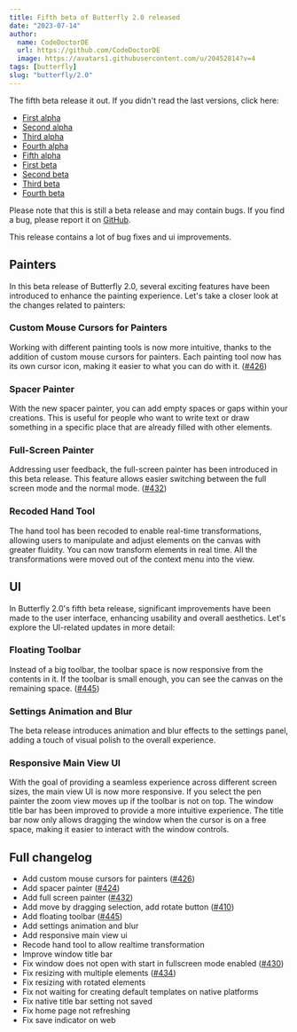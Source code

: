 ```yaml
---
title: Fifth beta of Butterfly 2.0 released
date: "2023-07-14"
author:
  name: CodeDoctorDE
  url: https://github.com/CodeDoctorDE
  image: https://avatars1.githubusercontent.com/u/20452814?v=4
tags: [butterfly]
slug: "butterfly/2.0"
---
```


The fifth beta release it out. If you didn't read the last versions, click here:

- [First alpha](/butterfly/2.0.0-alpha.0)
- [Second alpha](/butterfly/2.0.0-alpha.1)
- [Third alpha](/butterfly/2.0.0-alpha.2)
- [Fourth alpha](/butterfly/2.0.0-alpha.3)
- [Fifth alpha](/butterfly/2.0.0-alpha.4)
- [First beta](/butterfly/2.0.0-beta.0)
- [Second beta](/butterfly/2.0.0-beta.1)
- [Third beta](/butterfly/2.0.0-beta.2)
- [Fourth beta](/butterfly/2.0.0-beta.3)

Please note that this is still a beta release and may contain bugs. If you find a bug, please report it on [GitHub](https://linwood.dev/butterfly/report).

This release contains a lot of bug fixes and ui improvements.

## Painters

In this beta release of Butterfly 2.0, several exciting features have been introduced to enhance the painting experience. Let's take a closer look at the changes related to painters:

### Custom Mouse Cursors for Painters

Working with different painting tools is now more intuitive, thanks to the addition of custom mouse cursors for painters. 
Each painting tool now has its own cursor icon, making it easier to what you can do with it. ([#426](https://github.com/LinwoodDev/Butterfly/issues/426))

### Spacer Painter

With the new spacer painter, you can add empty spaces or gaps within your creations.
This is useful for people who want to write text or draw something in a specific place that are already filled with other elements.

### Full-Screen Painter

Addressing user feedback, the full-screen painter has been introduced in this beta release.
This feature allows easier switching between the full screen mode and the normal mode. ([#432](https://github.com/LinwoodDev/Butterfly/issues/432))

### Recoded Hand Tool

The hand tool has been recoded to enable real-time transformations, allowing users to manipulate and adjust elements on the canvas with greater fluidity.
You can now transform elements in real time.
All the transformations were moved out of the context menu into the view.

## UI

In Butterfly 2.0's fifth beta release, significant improvements have been made to the user interface, enhancing usability and overall aesthetics. Let's explore the UI-related updates in more detail:

### Floating Toolbar

Instead of a big toolbar, the toolbar space is now responsive from the contents in it. If the toolbar is small enough, you can see the canvas on the remaining space. ([#445](https://github.com/LinwoodDev/Butterfly/issues/445))

### Settings Animation and Blur

The beta release introduces animation and blur effects to the settings panel, adding a touch of visual polish to the overall experience.

### Responsive Main View UI

With the goal of providing a seamless experience across different screen sizes, the main view UI is now more responsive.
If you select the pen painter the zoom view moves up if the toolbar is not on top.
The window title bar has been improved to provide a more intuitive experience. The title bar now only allows dragging the window when the cursor is on a free space, making it easier to interact with the window controls.

## Full changelog

* Add custom mouse cursors for painters ([#426](https://github.com/LinwoodDev/Butterfly/issues/426))
* Add spacer painter ([#424](https://github.com/LinwoodDev/Butterfly/issues/424))
* Add full screen painter ([#432](https://github.com/LinwoodDev/Butterfly/issues/432))
* Add move by dragging selection, add rotate button ([#410](https://github.com/LinwoodDev/Butterfly/issues/410))
* Add floating toolbar ([#445](https://github.com/LinwoodDev/Butterfly/issues/445))
* Add settings animation and blur
* Add responsive main view ui
* Recode hand tool to allow realtime transformation
* Improve window title bar
* Fix window does not open with start in fullscreen mode enabled ([#430](https://github.com/LinwoodDev/Butterfly/issues/430))
* Fix resizing with multiple elements ([#434](https://github.com/LinwoodDev/Butterfly/issues/434))
* Fix resizing with rotated elements
* Fix not waiting for creating default templates on native platforms
* Fix native title bar setting not saved
* Fix home page not refreshing
* Fix save indicator on web
